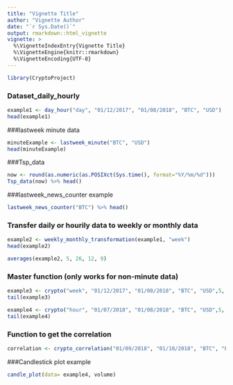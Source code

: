 ```yaml
---
title: "Vignette Title"
author: "Vignette Author"
date: "`r Sys.Date()`"
output: rmarkdown::html_vignette
vignette: >
  %\VignetteIndexEntry{Vignette Title}
  %\VignetteEngine{knitr::rmarkdown}
  %\VignetteEncoding{UTF-8}
---
```


```r
library(CryptoProject)
```


### Dataset_daily_hourly

```r
example1 <- day_hour("day", "01/12/2017", "01/08/2018", "BTC", "USD")
head(example1)
```

###lastweek minute data


```r

minuteExample <- lastweek_minute("BTC", "USD")
head(minuteExample)

```

###Tsp_data

```r
now <- round(as.numeric(as.POSIXct(Sys.time(), format="%Y/%m/%d")))
Tsp_data(now) %>% head()
```


###lastweek_news_counter example

```r
lastweek_news_counter("BTC") %>% head()
```



### Transfer daily or hourily data to weekly or monthly data


```r
example2 <- weekly_monthly_transformation(example1, "week")
head(example2)
```


```r
averages(example2, 5, 26, 12, 9)
```


### Master function (only works for non-minute data)

```r
example3 <- crypto("week", "01/12/2017", "01/08/2018", "BTC", "USD",5, 26, 12, 9)
tail(example3)
```

```r
example4 <- crypto("hour", "01/07/2018", "01/08/2018", "BTC", "USD",5, 26, 12, 9)
tail(example4)
```

### Function to get the correlation

```r
correlation <- crypto_correlation("01/09/2018", "01/10/2018", "BTC", "ETH")
```

###Candlestick plot example

```r
candle_plot(data= example4, volume)
```


